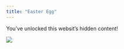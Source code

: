 ```yaml
---
title: "Easter Egg"
---
```



You've unlocked this websit's hidden content!

![](pics/easter_egg.jpg)